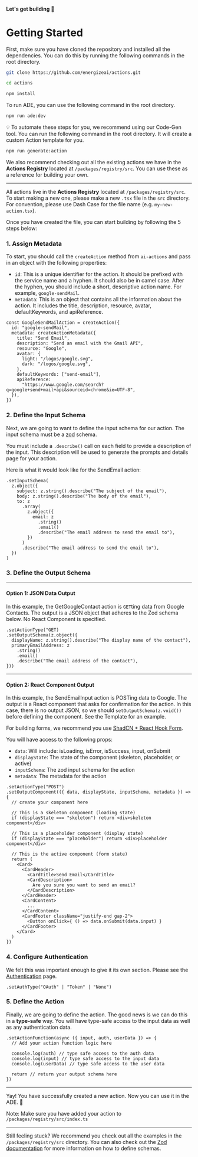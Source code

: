 #### Let's get building 🚀

# Getting Started

First, make sure you have cloned the repository and installed all the dependencies. You can do this by running the following commands in the root directory.

```bash
git clone https://github.com/energizeai/actions.git

cd actions

npm install
```

To run ADE, you can use the following command in the root directory.

```bash
npm run ade:dev
```

💡 To automate these steps for you, we recommend using our Code-Gen tool. You can run the following command in the root directory. It will create a custom Action template for you.

```bash
npm run generate:action
```

We also recommend checking out all the existing actions we have in the **Actions Registry** located at `/packages/registry/src`. You can use these as a reference for building your own.

---

All actions live in the **Actions Registry** located at `/packages/registry/src`. To start making a new one, please make a new `.tsx` file in the `src` directory. For convention, please use Dash Case for the file name (e.g. `my-new-action.tsx`).

Once you have created the file, you can start building by following the 5 steps below:

### 1. Assign Metadata

To start, you should call the `createAction` method from `ai-actions` and pass in an object with the following properties:

- `id`: This is a unique identifier for the action. It should be prefixed with the service name and a hyphen. It should also be in camel case. After the hyphen, you should include a short, descriptive action name. For example, `google-sendMail`.
- `metadata`: This is an object that contains all the information about the action. It includes the title, description, resource, avatar, defaultKeywords, and apiReference.

```tsx
const GoogleSendMailAction = createAction({
  id: "google-sendMail",
  metadata: createActionMetadata({
    title: "Send Email",
    description: "Send an email with the Gmail API",
    resource: "Google",
    avatar: {
      light: "/logos/google.svg",
      dark: "/logos/google.svg",
    },
    defaultKeywords: ["send-email"],
    apiReference:
      "https://www.google.com/search?q=google+send+mail+api&sourceid=chrome&ie=UTF-8",
  }),
})
```

### 2. Define the Input Schema

Next, we are going to want to define the input schema for our action. The input schema must be a [zod](https://zod.dev) schema.

You must include a `.describe()` call on each field to provide a description of the input. This description will be used to generate the prompts and details page for your action.

Here is what it would look like for the SendEmail action:

```tsx
.setInputSchema(
  z.object({
    subject: z.string().describe("The subject of the email"),
    body: z.string().describe("The body of the email"),
    to: z
      .array(
        z.object({
          email: z
            .string()
            .email()
            .describe("The email address to send the email to"),
        })
      )
      .describe("The email address to send the email to"),
  })
)
```

### 3. Define the Output Schema

---

#### Option 1: JSON Data Output

In this example, the GetGoogleContact action is `GET`ting data from Google Contacts. The output is a JSON object that adheres to the Zod schema below. No React Component is specified.

```tsx
.setActionType("GET)
.setOutputSchema(z.object({
  displayName: z.string().describe("The display name of the contact"),
  primaryEmailAddress: z
    .string()
    .email()
    .describe("The email address of the contact"),
}))
```

---

#### Option 2: React Component Output

In this example, the SendEmailInput action is POSTing data to Google. The output is a React component that asks for confirmation for the action. In this case, there is no output JSON, so we should `setOutputSchema(z.void())` before defining the component. See the Template for an example.

For building forms, we recommend you use [ShadCN + React Hook Form](https://ui.shadcn.com/docs/components/form).

You will have access to the following props:

- `data`: Will include: isLoading, isError, isSuccess, input, onSubmit
- `displayState`: The state of the component (skeleton, placeholder, or active)
- `inputSchema`: The zod input schema for the action
- `metadata`: The metadata for the action

```tsx
.setActionType("POST")
.setOutputComponent(({ data, displayState, inputSchema, metadata }) => {
  // create your component here

  // This is a skeleton component (loading state)
  if (displayState === "skeleton") return <div>skeleton component</div>

  // This is a placeholder component (display state)
  if (displayState === "placeholder") return <div>placeholder component</div>

  // This is the active component (form state)
  return (
    <Card>
      <CardHeader>
        <CardTitle>Send Email</CardTitle>
        <CardDescription>
          Are you sure you want to send an email?
        </CardDescription>
      </CardHeader>
      <CardContent>
        ...
      </CardContent>
      <CardFooter className="justify-end gap-2">
        <Button onClick={ () => data.onSubmit(data.input) }
      </CardFooter>
    </Card>
  )
})
```

### 4. Configure Authentication

We felt this was important enough to give it its own section. Please see the [Authentication](/authentication) page.

```tsx
.setAuthType("OAuth" | "Token" | "None")
```

### 5. Define the Action

Finally, we are going to define the action. The good news is we can do this in a **type-safe** way. You will have type-safe access to the input data as well as any authentication data.

```tsx
.setActionFunction(async ({ input, auth, userData }) => {
  // Add your action function logic here

  console.log(auth) // type safe access to the auth data
  console.log(input) // type safe access to the input data
  console.log(userData) // type safe access to the user data

  return // return your output schema here
})
```

---

Yay! You have successfully created a new action. Now you can use it in the ADE. 🚀

Note: Make sure you have added your action to `/packages/registry/src/index.ts`

---

Still feeling stuck? We recommend you check out all the examples in the `/packages/registry/src` directory. You can also check out the [Zod documentation](https://zod.dev) for more information on how to define schemas.
